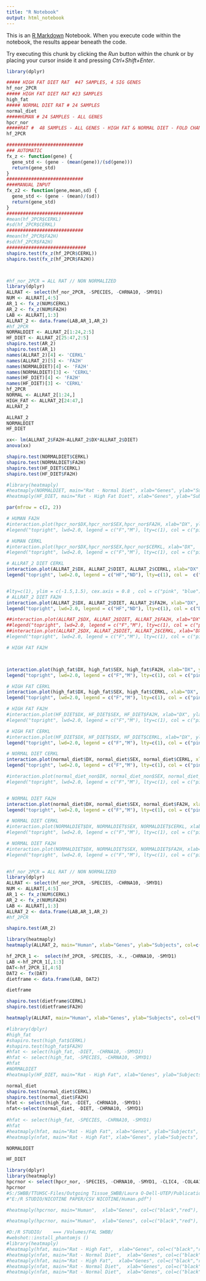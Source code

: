 ```yaml
---
title: "R Notebook"
output: html_notebook
---
```


This is an [R Markdown](http://rmarkdown.rstudio.com) Notebook. When you execute code within the notebook, the results appear beneath the code. 

Try executing this chunk by clicking the *Run* button within the chunk or by placing your cursor inside it and pressing *Ctrl+Shift+Enter*. 

```r
library(dplyr)

##### HIGH FAT DIET RAT  #47 SAMPLES, 4 SIG GENES
hf_nor_2PCR
##### HIGH FAT DIET RAT #23 SAMPLES
high_fat
##### NORMAL DIET RAT # 24 SAMPLES
normal_diet
#####HUMAN # 24 SAMPLES - ALL GENES
hpcr_nor
#####RAT #  48 SAMPLES - ALL GENES - HIGH FAT & NORMAL DIET - FOLD CHANGE NON NORM
hf_2PCR
```

```r
############################
### AUTOMATIC
fx_z <- function(gene) {
  gene_std <- (gene - (mean(gene))/(sd(gene)))
  return(gene_std)
}
############################
####MANUAL INPUT
fx_z2 <- function(gene,mean,sd) {
  gene_std <- (gene - (mean)/(sd))
  return(gene_std)
}
############################
#mean(hf_2PCR$CERKL)
#sd(hf_2PCR$CERKL)
############################
#mean(hf_2PCR$FA2H)
#sd(hf_2PCR$FA2H)
#############################
shapiro.test(fx_z(hf_2PCR$CERKL))
shapiro.test(fx_z(hf_2PCR$FA2H))

```





```r

```


```r

```


```r
#hf_nor_2PCR = ALL RAT // NON NORMALIZED
library(dplyr)
ALLRAT <- select(hf_nor_2PCR, -SPECIES, -CHRNA10, -SMYD1)
NUM <- ALLRAT[,4:5]
AR_1 <- fx_z(NUM$CERKL)
AR_2 <- fx_z(NUM$FA2H)
LAB <- ALLRAT[,1:3]
ALLRAT_2 <- data.frame(LAB,AR_1,AR_2)
#hf_2PCR
NORMALDIET <- ALLRAT_2[1:24,2:5]
HF_DIET <- ALLRAT_2[25:47,2:5]
shapiro.test(AR_2)
shapiro.test(AR_1)
names(ALLRAT_2)[4] <- 'CERKL'
names(ALLRAT_2)[5] <- 'FA2H'
names(NORMALDIET)[4] <- 'FA2H'
names(NORMALDIET)[3] <- 'CERKL'
names(HF_DIET)[4] <- 'FA2H'
names(HF_DIET)[3] <- 'CERKL'
hf_2PCR
NORMAL <- ALLRAT_2[1:24,]
HIGH_FAT <- ALLRAT_2[24:47,]
ALLRAT_2
```

```r
ALLRAT_2
NORMALDIET
HF_DIET
```


```r
xx<- lm(ALLRAT_2$FA2H~ALLRAT_2$DX*ALLRAT_2$DIET)
anova(xx)
```


```r
shapiro.test(NORMALDIET$CERKL)
shapiro.test(NORMALDIET$FA2H)
shapiro.test(HF_DIET$CERKL)
shapiro.test(HF_DIET$FA2H)
```


```r
#library(heatmaply)
#heatmaply(NORMALDIET, main="Rat - Normal Diet", xlab="Genes", ylab="Subjects", col=c("black","red"), row_side_palette= mfcol, labRow = NULL, show_dendrogram = #c(FALSE, FALSE), hide_colorbar=FALSE, dpi=600)
#heatmaply(HF_DIET, main="Rat - High Fat Diet", xlab="Genes", ylab="Subjects", col=c("black","red"), row_side_palette= mfcol, labRow = NULL, show_dendrogram = #c(FALSE, FALSE), hide_colorbar=FALSE, dpi=600)
```


```r
par(mfrow = c(2, 2))

# HUMAN FA2H
#interaction.plot(hpcr_nor$DX,hpcr_nor$SEX,hpcr_nor$FA2H, xlab="DX", ylab="FA2H", main="Human",  lty=c(1), ylim = c(-1.5,1.5), cex.axis = 0.8 , legend=0 , col = c("pink", "blue") , #lwd=2.0,xpd = F , trace.label = "SEX", dpi=300)
#legend("topright", lwd=2.0, legend = c("F","M"), lty=c(1), col = c("pink", "blue"))

# HUMAN CERKL
#interaction.plot(hpcr_nor$DX,hpcr_nor$SEX,hpcr_nor$CERKL, xlab="DX",  ylab="CERKL", main="Human",  lty=c(1), ylim = c(-1.5,1.5),cex.axis = 0.8, legend=0 ,  col = c("pink", "blue"), #lwd=2.0, pch=c(1,1) ,xpd = F, trace.label = "SEX", dpi=300)
#legend("topright", lwd=2.0, legend = c("F","M"), lty=c(1), col = c("pink", "blue"))

# ALLRAT_2 DIET CERKL
interaction.plot(ALLRAT_2$DX, ALLRAT_2$DIET, ALLRAT_2$CERKL, xlab="DX", ylab="CERKL", main="Rat - All Diet",  lty=c(1), ylim = c(-1.5,1.5), cex.axis = 0.8 ,legend=0 , col = c("DARK GREEN", "blue") , xpd = F ,lwd=2.0, trace.label = "DIET", dpi=300)
legend("topright", lwd=2.0, legend = c("HF","ND"), lty=c(1), col =  c("DARK  GREEN", "blue"))


#lty=c(1), ylim = c(-1.5,1.5), cex.axis = 0.8 , col = c("pink", "blue") , lwd=2.0,xpd = F , trace.label = "DIET", dpi=300)
# ALLRAT_2 DIET FA2H
interaction.plot(ALLRAT_2$DX, ALLRAT_2$DIET, ALLRAT_2$FA2H, xlab="DX", ylab="FA2H", main="Rat - All Diet",  lty=c(1), ylim = c(-1.5,1.5), cex.axis = 0.8 , legend=0 ,col = c("DARK  GREEN", "blue") ,xpd = F , lwd=2.0, trace.label = "DIET", dpi=300)
legend("topright", lwd=2.0, legend = c("HF","ND"), lty=c(1), col = c("DARK  GREEN", "blue"))

##interaction.plot(ALLRAT_2$DX, ALLRAT_2$DIET, ALLRAT_2$FA2H, xlab="DX", ylab="FA2H", main="Rat - All Diet",  lty=c(1), ylim = c(-1.5,1.5), cex.axis = 0.8 , legend=0 , col = c("pink", "blue") , ##lwd=2.0,xpd = F , trace.label = "DIET", dpi=300)
##legend("topright", lwd=2.0, legend = c("F","M"), lty=c(1), col = c("pink", "blue"))
##interaction.plot(ALLRAT_2$DX, ALLRAT_2$DIET, ALLRAT_2$CERKL, xlab="DX", ylab="FA2H", main="Rat - All Diet",  lty=c(1), ylim = c(-1.5,1.5), cex.axis = 0.8 , legend=0 , col = c("pink", "blue") , ##lwd=2.0,xpd = F , trace.label = "DIET", dpi=300)
#legend("topright", lwd=2.0, legend = c("F","M"), lty=c(1), col = c("pink", "blue"))


```


```r
# HIGH FAT FA2H



interaction.plot(high_fat$DX, high_fat$SEX, high_fat$FA2H, xlab="DX", ylab="FA2H", main="Rat - High Fat",  lty=c(1), ylim = c(-1.5,1.5), cex.axis = 0.8 , legend=0, col = c("pink", "blue") , lwd=2.0,xpd = F , trace.label = "SEX", dpi=300)
legend("topright", lwd=2.0, legend = c("F","M"), lty=c(1), col = c("pink", "blue"))

# HIGH FAT CERKL
interaction.plot(high_fat$DX, high_fat$SEX, high_fat$CERKL, xlab="DX", ylab="CERKL", main="Rat - High Fat",  lty=c(1), ylim = c(-1.5,1.5), cex.axis = 0.8 , legend=0, col = c("pink", "blue") , lwd=2.0,xpd = F , trace.label = "SEX", dpi=300)
legend("topright", lwd=2.0, legend = c("F","M"), lty=c(1), col = c("pink", "blue"))

# HIGH FAT FA2H
#interaction.plot(HF_DIET$DX, HF_DIET$SEX, HF_DIET$FA2H, xlab="DX", ylab="FA2H", main="Rat - High Fat",  l\ty=c(1), ylim = c(-1.5,1.5), cex.axis = 0.8 , legend=0, col = c("pink", "blue") , lwd=2.0,xpd = F , trace.label = "SEX", dpi=300)
#legend("topright", lwd=2.0, legend = c("F","M"), lty=c(1), col = c("pink", "blue"))

# HIGH FAT CERKL
#interaction.plot(HF_DIET$DX, HF_DIET$SEX, HF_DIET$CERKL, xlab="DX", ylab="CERKL", main="Rat - High Fat",  lty=c(1), ylim = c(-1.5,1.5), cex.axis = 0.8 , legend=0, col = c("pink", "blue") , lwd=2.0,xpd = F , trace.label = "SEX", dpi=300)
legend("topright", lwd=2.0, legend = c("F","M"), lty=c(1), col = c("pink", "blue"))
```


```r
# NORMAL DIET CERKL
interaction.plot(normal_diet$DX, normal_diet$SEX, normal_diet$CERKL, xlab="DX", ylab="CERKL", main="Rat - Normal Diet",  lty=c(1), ylim = c(-1.5,1.5), cex.axis = 0.8 , legend=0 , col = c("pink", "blue") , lwd=2.0,xpd = F , trace.label = "SEX", dpi=300)
legend("topright", lwd=2.0, legend = c("F","M"), lty=c(1), col = c("pink", "blue"))

#interaction.plot(normal_diet_non$DX, normal_diet_non$SEX, normal_diet_non$CERKL, xlab="DX", ylab="CERKL", main="Rat - Normal Diet",  lty=c(1), ylim = c(-1.5,1.5), cex.axis = #0.8 , legend=0 , col = c("pink", "blue") , lwd=2.0,xpd = F , trace.label = "SEX", dpi=300)
#legend("topright", lwd=2.0, legend = c("F","M"), lty=c(1), col = c("pink", "blue"))


# NORMAL DIET FA2H
interaction.plot(normal_diet$DX, normal_diet$SEX, normal_diet$FA2H, xlab="DX", ylab="FA2H", main="Rat - Normal Diet",  lty=c(1), ylim = c(-1.5,1.5), cex.axis = 0.8 , legend=0 , col = c("pink", "blue") , lwd=2.0,xpd = F , trace.label = "SEX",dpi=300)
legend("topright", lwd=2.0, legend = c("F","M"), lty=c(1), col = c("pink", "blue"))

# NORMAL DIET CERKL
#interaction.plot(NORMALDIET$DX, NORMALDIET$SEX, NORMALDIET$CERKL, xlab="DX", ylab="CERKL", main="Rat - Normal Diet",  lty=c(1), ylim = c(-1.5,1.5), cex.axis = 0.8 , legend=0 , col = c("pink", "blue") , lwd=2.0,xpd = F , trace.label = "SEX", dpi=300)
#legend("topright", lwd=2.0, legend = c("F","M"), lty=c(1), col = c("pink", "blue"))

# NORMAL DIET FA2H
#interaction.plot(NORMALDIET$DX, NORMALDIET$SEX, NORMALDIET$FA2H, xlab="DX", ylab="FA2H", main="Rat - Normal Diet",  lty=c(1), ylim = c(-1.5,1.5), cex.axis = 0.8 , legend=0 , col = c("pink", "blue") , lwd=2.0,xpd = F , trace.label = "SEX", dpi=300)
#legend("topright", lwd=2.0, legend = c("F","M"), lty=c(1), col = c("pink", "blue"))
       

```

```r
#hf_nor_2PCR = ALL RAT // NON NORMALIZED
library(dplyr)
ALLRAT <- select(hf_nor_2PCR, -SPECIES, -CHRNA10, -SMYD1)
NUM <- ALLRAT[,4:5]
AR_1 <- fx_z(NUM$CERKL)
AR_2 <- fx_z(NUM$FA2H)
LAB <- ALLRAT[,1:3]
ALLRAT_2 <- data.frame(LAB,AR_1,AR_2)
#hf_2PCR

shapiro.test(AR_2)

library(heatmaply)
heatmaply(ALLRAT_2, main="Human", xlab="Genes", ylab="Subjects", col=c("black","red"), row_side_palette= mfcol, labRow = NULL, show_dendrogram = c(FALSE, FALSE), hide_colorbar=FALSE, dpi=600)

```


```r
hf_2PCR_1 <-  select(hf_2PCR, -SPECIES, -X., -CHRNA10, -SMYD1)
LAB <-hf_2PCR_1[,1:3]
DAT<-hf_2PCR_1[,4:5]
DAT2 <- fx(DAT)
dietframe <- data.frame(LAB, DAT2)

dietframe

shapiro.test(dietframe$CERKL)
shapiro.test(dietframe$FA2H)
```


```r
heatmaply(ALLRAT, main="Human", xlab="Genes", ylab="Subjects", col=c("black","red"), row_side_palette= mfcol, labRow = NULL, show_dendrogram = c(FALSE, FALSE), hide_colorbar=TRUE, dpi=600)
```


```r
#library(dplyr)
#high_fat
#shapiro.test(high_fat$CERKL)
#shapiro.test(high_fat$FA2H)
#hfat <- select(high_fat, -DIET, -CHRNA10, -SMYD1)
#hfat <- select(high_fat, -SPECIES, -CHRNA10, -SMYD1)
#hfat
#NORMALDIET
#heatmaply(HF_DIET, main="Rat - High Fat", xlab="Genes", ylab="Subjects", col=c("black","red"), row_side_palette= mfcol, labRow = NULL, show_dendrogram = c(FALSE, FALSE), hide_colorbar=TRUE, dpi=600)
```


```r


normal_diet
shapiro.test(normal_diet$CERKL)
shapiro.test(normal_diet$FA2H)
hfat <- select(high_fat, -DIET, -CHRNA10, -SMYD1)
nfat<-select(normal_diet, -DIET, -CHRNA10, -SMYD1)
             
#hfat <- select(high_fat, -SPECIES, -CHRNA10, -SMYD1)
#hfat
#heatmaply(hfat, main="Rat - High Fat", xlab="Genes", ylab="Subjects", col=c("black","red"), row_side_palette= mfcol, labRow = NULL, #show_dendrogram = c(FALSE, FALSE), hide_colorbar=TRUE, dpi=600)
#heatmaply(nfat, main="Rat - High Fat", xlab="Genes", ylab="Subjects", col=c("black","red"), row_side_palette= mfcol, labRow = NULL, #show_dendrogram = c(FALSE, FALSE), hide_colorbar=TRUE, dpi=600)

```


```r
NORMALDIET

HF_DIET
```
```r
library(dplyr)
library(heatmaply)
hpcrnor <- select(hpcr_nor, -SPECIES, -CHRNA10, -SMYD1, -CLIC4, -COL4A1, -FAM189A1, -PTGDR, -SDCCAG8, -TF)
hpcrnor
#S:/SWBB/TTUHSC-Files/Outgoing Tissue_SWBB/Laura O-Dell-UTEP/Publication/FINAL FIGURES/NICOTINE FIGURES R STUDIO
#"E:/R STUDIO/NICOTINE PAPER/CSV NICOTINE/Human.pdf")
```


```r
#heatmaply(hpcrnor, main="Human",  xlab="Genes", col=c("black","red"), row_side_palette= mfcol, labRow = NULL, show_dendrogram = c(FALSE, FALSE), showticklabels = c(T,F), hide_colorbar=FALSE, dpi=300, file = "S:/SWBB/TTUHSC-Files/Outgoing Tissue_SWBB/Laura O-Dell-UTEP/Publication/FINAL FIGURES/NICOTINE FIGURES R STUDIO/Human.pdf")

#heatmaply(hpcrnor, main="Human",  xlab="Genes", col=c("black","red"), row_side_palette= mfcol, labRow = NULL, show_dendrogram = c(FALSE, FALSE), showticklabels = c(T,F), hide_colorbar=TRUE, dpi=300, file = "S:/SWBB/TTUHSC-Files/Outgoing Tissue_SWBB/Laura O-Dell-UTEP/Publication/FINAL FIGURES/NICOTINE FIGURES R STUDIO/Human CB.pdf")
```




```r
#D:/R STUDIO/    === /Volumes/F4L SWBB/
#webshot::install_phantomjs ()
#library(heatmaply)
#heatmaply(hfat, main="Rat - High Fat",  xlab="Genes", col=c("black","red"), row_side_palette= mfcol, labRow = NULL, show_dendrogram = #c(FALSE, FALSE), showticklabels = c(T,F), hide_colorbar=FALSE, dpi=300, file = "D:/R STUDIO/NICOTINE PAPER/CSV NICOTINE/Rat - High Fat.pdf")
#heatmaply(nfat, main="Rat - Normal Diet",  xlab="Genes", col=c("black","red"), row_side_palette= mfcol, labRow = NULL, show_dendrogram = c(FALSE, FALSE), showticklabels = c(T,F), hide_colorbar=FALSE, dpi=300, file = "D:/R STUDIO/NICOTINE PAPER/CSV NICOTINE/Rat - Normal Diet.pdf")
#heatmaply(hfat, main="Rat - High Fat",  xlab="Genes", col=c("black","red"), row_side_palette= mfcol, labRow = NULL, show_dendrogram = c(FALSE, FALSE), showticklabels = c(T,F), hide_colorbar=TRUE, dpi=300, file = "D:/R STUDIO/NICOTINE PAPER/CSV NICOTINE/Rat - High Fat 2.pdf")
#heatmaply(nfat, main="Rat - Normal Diet",  xlab="Genes", col=c("black","red"), row_side_palette= mfcol, labRow = NULL, show_dendrogram = c(FALSE, FALSE), showticklabels = c(T,F), hide_colorbar=TRUE, dpi=300, file = "D:/R STUDIO/NICOTINE PAPER/CSV NICOTINE/Rat - Normal Diet 2.pdf")
#heatmaply(nfat, main="Rat - Normal Diet",  xlab="Genes", col=c("black","red"), row_side_palette= mfcol, labRow = NULL, show_dendrogram = c(FALSE, FALSE), showticklabels = c(T,F), hide_colorbar=TRUE, dpi=300, file = "D:/R STUDIO/NICOTINE PAPER/CSV NICOTINE/Rat - Normal Diet 2.pdf")

```

